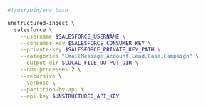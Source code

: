 ```bash Shell
#!/usr/bin/env bash

unstructured-ingest \
  salesforce \
    --username $SALESFORCE_USERNAME \
    --consumer-key $SALESFORCE_CONSUMER_KEY \
    --private-key $SALESFORCE_PRIVATE_KEY_PATH \
    --categories "EmailMessage,Account,Lead,Case,Campaign" \
    --output-dir $LOCAL_FILE_OUTPUT_DIR \
    --num-processes 2 \
    --recursive \
    --verbose \
    --partition-by-api \
    --api-key $UNSTRUCTURED_API_KEY
```
